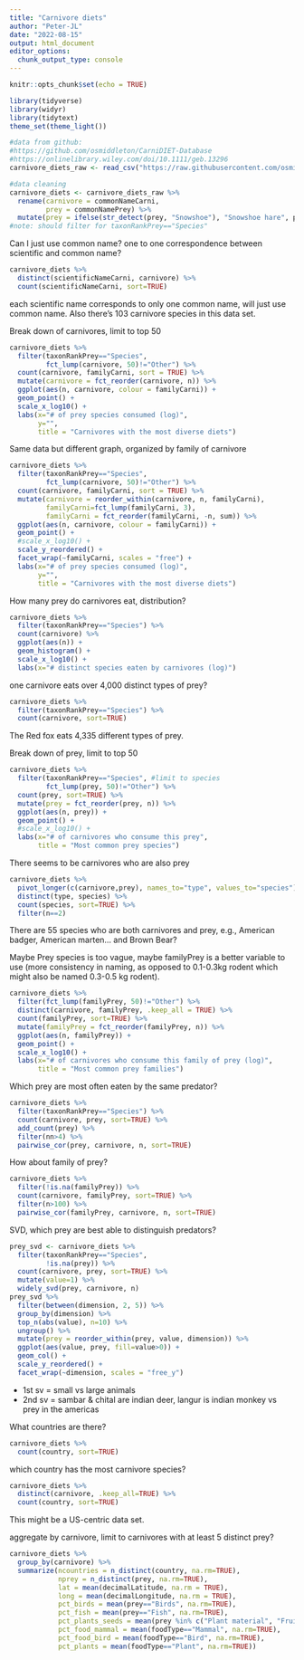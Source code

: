 ```yaml
---
title: "Carnivore diets"
author: "Peter-JL"
date: "2022-08-15"
output: html_document
editor_options: 
  chunk_output_type: console
---
```


```r
knitr::opts_chunk$set(echo = TRUE)

library(tidyverse)
library(widyr)
library(tidytext)
theme_set(theme_light())

#data from github: 
#https://github.com/osmiddleton/CarniDIET-Database
#https://onlinelibrary.wiley.com/doi/10.1111/geb.13296
carnivore_diets_raw <- read_csv("https://raw.githubusercontent.com/osmiddleton/CarniDIET-Database/master/Version%201.0/CarniDIET%201.0.csv")

#data cleaning
carnivore_diets <- carnivore_diets_raw %>% 
  rename(carnivore = commonNameCarni,
         prey = commonNamePrey) %>% 
  mutate(prey = ifelse(str_detect(prey, "Snowshoe"), "Snowshoe hare", prey)) #get rid of weird character, "Snowshoe hare\xe1"
#note: should filter for taxonRankPrey=="Species"
```


Can I just use common name? one to one correspondence between scientific and common name?
```r

carnivore_diets %>% 
  distinct(scientificNameCarni, carnivore) %>% 
  count(scientificNameCarni, sort=TRUE)

```

each scientific name corresponds to only one common name, will just use common name. Also there's 103 carnivore species in this data set.


Break down of carnivores, limit to  top 50

```r
carnivore_diets %>% 
  filter(taxonRankPrey=="Species",
         fct_lump(carnivore, 50)!="Other") %>% 
  count(carnivore, familyCarni, sort = TRUE) %>% 
  mutate(carnivore = fct_reorder(carnivore, n)) %>% 
  ggplot(aes(n, carnivore, colour = familyCarni)) +
  geom_point() +
  scale_x_log10() +
  labs(x="# of prey species consumed (log)",
       y="",
       title = "Carnivores with the most diverse diets")
```


Same data but different graph, organized by family of carnivore

```r
carnivore_diets %>% 
  filter(taxonRankPrey=="Species",
         fct_lump(carnivore, 50)!="Other") %>% 
  count(carnivore, familyCarni, sort = TRUE) %>% 
  mutate(carnivore = reorder_within(carnivore, n, familyCarni),
         familyCarni=fct_lump(familyCarni, 3),
         familyCarni = fct_reorder(familyCarni, -n, sum)) %>% 
  ggplot(aes(n, carnivore, colour = familyCarni)) +
  geom_point() +
  #scale_x_log10() +
  scale_y_reordered() +
  facet_wrap(~familyCarni, scales = "free") +
  labs(x="# of prey species consumed (log)",
       y="",
       title = "Carnivores with the most diverse diets")
```


How many prey do carnivores eat, distribution?

```r
carnivore_diets %>% 
  filter(taxonRankPrey=="Species") %>% 
  count(carnivore) %>% 
  ggplot(aes(n)) +
  geom_histogram() +
  scale_x_log10() +
  labs(x="# distinct species eaten by carnivores (log)")
```

one carnivore eats over 4,000 distinct types of prey?

```r
carnivore_diets %>% 
  filter(taxonRankPrey=="Species") %>% 
  count(carnivore, sort=TRUE)
```

The Red fox eats 4,335 different types of prey.


Break down of prey, limit to top 50

```r
carnivore_diets %>% 
  filter(taxonRankPrey=="Species", #limit to species
         fct_lump(prey, 50)!="Other") %>% 
  count(prey, sort=TRUE) %>% 
  mutate(prey = fct_reorder(prey, n)) %>% 
  ggplot(aes(n, prey)) +
  geom_point() +
  #scale_x_log10() +
  labs(x="# of carnivores who consume this prey",
       title = "Most common prey species")
```

There seems to be carnivores who are also prey

```r
carnivore_diets %>% 
  pivot_longer(c(carnivore,prey), names_to="type", values_to="species") %>% 
  distinct(type, species) %>% 
  count(species, sort=TRUE) %>% 
  filter(n==2)
```

There are 55 species who are both carnivores and prey, e.g., American badger, American marten... and Brown Bear?


Maybe Prey species is too vague, maybe familyPrey is a better variable to use (more consistency in naming, as opposed to 0.1-0.3kg rodent which might also be named 0.3-0.5 kg rodent).

```r
carnivore_diets %>% 
  filter(fct_lump(familyPrey, 50)!="Other") %>% 
  distinct(carnivore, familyPrey, .keep_all = TRUE) %>% 
  count(familyPrey, sort=TRUE) %>% 
  mutate(familyPrey = fct_reorder(familyPrey, n)) %>% 
  ggplot(aes(n, familyPrey)) +
  geom_point() +
  scale_x_log10() +
  labs(x="# of carnivores who consume this family of prey (log)",
       title = "Most common prey families")
```


Which prey are most often eaten by the same predator?

```r
carnivore_diets %>% 
  filter(taxonRankPrey=="Species") %>% 
  count(carnivore, prey, sort=TRUE) %>% 
  add_count(prey) %>% 
  filter(nn>4) %>% 
  pairwise_cor(prey, carnivore, n, sort=TRUE)
```



How about family of prey?

```r
carnivore_diets %>% 
  filter(!is.na(familyPrey)) %>% 
  count(carnivore, familyPrey, sort=TRUE) %>% 
  filter(n>100) %>% 
  pairwise_cor(familyPrey, carnivore, n, sort=TRUE)
```



SVD, which prey are best able to distinguish predators?

```r
prey_svd <- carnivore_diets %>% 
  filter(taxonRankPrey=="Species", 
         !is.na(prey)) %>% 
  count(carnivore, prey, sort=TRUE) %>% 
  mutate(value=1) %>% 
  widely_svd(prey, carnivore, n)
prey_svd %>% 
  filter(between(dimension, 2, 5)) %>% 
  group_by(dimension) %>% 
  top_n(abs(value), n=10) %>% 
  ungroup() %>% 
  mutate(prey = reorder_within(prey, value, dimension)) %>% 
  ggplot(aes(value, prey, fill=value>0)) +
  geom_col() +
  scale_y_reordered() +
  facet_wrap(~dimension, scales = "free_y")
```

* 1st sv = small vs large animals
* 2nd sv = sambar & chital are indian deer, langur is indian monkey vs prey in the americas




What countries are there?

```r
carnivore_diets %>% 
  count(country, sort=TRUE)
```

which country has the most carnivore species?

```r
carnivore_diets %>% 
  distinct(carnivore, .keep_all=TRUE) %>% 
  count(country, sort=TRUE)
```

This might be a US-centric data set.







aggregate by carnivore, limit to carnivores with at least 5 distinct prey?

```r
carnivore_diets %>% 
  group_by(carnivore) %>% 
  summarize(ncountries = n_distinct(country, na.rm=TRUE),
            nprey = n_distinct(prey, na.rm=TRUE),
            lat = mean(decimalLatitude, na.rm = TRUE),
            long = mean(decimalLongitude, na.rm = TRUE), 
            pct_birds = mean(prey=="Birds", na.rm=TRUE),
            pct_fish = mean(prey=="Fish", na.rm=TRUE),
            pct_plants_seeds = mean(prey %in% c("Plant material", "Fruit/seeds"), na.rm=TRUE),
            pct_food_mammal = mean(foodType=="Mammal", na.rm=TRUE),
            pct_food_bird = mean(foodType=="Bird", na.rm=TRUE),
            pct_plants = mean(foodType=="Plant", na.rm=TRUE))

```


